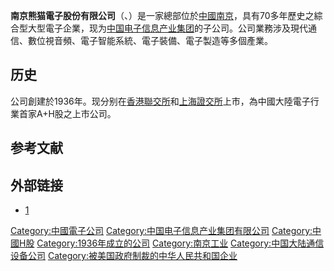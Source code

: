 {{Infobox_Company |
  company_name   = 南京熊猫電子股份公司|
  logo   = PANDA_TECH_LOGO.jpg|
  company_type   = [[上市公司|上市公司]] ({{shse|600775}}、{{sehk|0553}}) |
  foundation     = [[南京|中國,南京]] (1936) |
  location       = [[南京|中國,南京]] |
  key_people     = <!-- ? -->  |
  industry       = [[信息工程|信息工程]]<br>[[電子|電子]] |
  products       = [[行動電話|行動電話]], [[電視機|電視機]]及其他產品 |
  revenue        = [[USD|USD]] 5 [[1000000000_(number)|billion]] (2007)<ref>[http://www.panda.cn/SJTCMS/html/pandagroup/en_about/about2_en.asp Panda Company Profile] {{webarchive|url=https://web.archive.org/web/20091122113059/http://www.panda.cn/SJTCMS/html/pandagroup/en_about/about2_en.asp |date=2009-11-22 }}</ref>|
  num_employees  = <!-- ? -->  |
  homepage       = [http://www.panda.cn/]
}}
'''南京熊猫電子股份有限公司'''（{{shse|600775}}、{{sehk|0553}}）是一家總部位於[[中國|中國]][[南京|南京]]，具有70多年歷史之綜合型大型電子企業，现为[[中国电子信息产业集团|中国电子信息产业集团]]的子公司。公司業務涉及現代通信、數位視音頻、電子智能系統、電子裝備、電子製造等多個產業。

== 历史 ==
公司創建於1936年。现分别在[[香港聯交所|香港聯交所]]和[[上海證交所|上海證交所]]上市，為中國大陸電子行業首家A+H股之上市公司。

== 参考文献 ==
{{reflist}}

== 外部链接 ==
*[https://web.archive.org/web/20110202105813/http://lge-panda.com/]
{{中國電子科技}}
[[Category:中國電子公司|Category:中國電子公司]]
[[Category:中国电子信息产业集团有限公司|Category:中国电子信息产业集团有限公司]]
[[Category:中國H股|Category:中國H股]]
[[Category:1936年成立的公司|Category:1936年成立的公司]]
[[Category:南京工业|Category:南京工业]]
[[Category:中国大陆通信设备公司|Category:中国大陆通信设备公司]]
[[Category:被美国政府制裁的中华人民共和国企业|Category:被美国政府制裁的中华人民共和国企业]]

{{tech-company-stub}}
{{China-company-stub}}